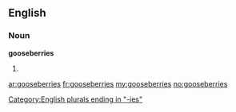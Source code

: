 ==English==

===Noun===
'''gooseberries'''

# {{plural of|[[gooseberry]]}}

[[Category:English plurals ending in "-ies"]]

[[ar:gooseberries]]
[[fr:gooseberries]]
[[my:gooseberries]]
[[no:gooseberries]]